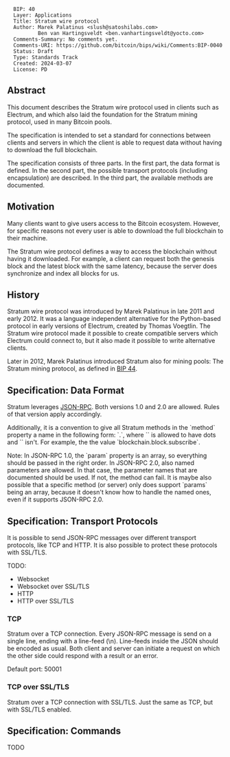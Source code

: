 <pre>
  BIP: 40
  Layer: Applications
  Title: Stratum wire protocol
  Author: Marek Palatinus <slush@satoshilabs.com>
          Ben van Hartingsveldt <ben.vanhartingsveldt@yocto.com>
  Comments-Summary: No comments yet.
  Comments-URI: https://github.com/bitcoin/bips/wiki/Comments:BIP-0040
  Status: Draft
  Type: Standards Track
  Created: 2024-03-07
  License: PD
</pre>

==Abstract==

This document describes the Stratum wire protocol used in clients such as Electrum, and which also laid the foundation for the Stratum mining protocol, used in many Bitcoin pools.

The specification is intended to set a standard for connections between clients and servers in which the client is able to request data without having to download the full blockchain.

The specification consists of three parts. In the first part, the data format is defined. In the second part, the possible transport protocols (including encapsulation) are described. In the third part, the available methods are documented.

==Motivation==

Many clients want to give users access to the Bitcoin ecosystem. However, for specific reasons not every user is able to download the full blockchain to their machine.

The Stratum wire protocol defines a way to access the blockchain without having it downloaded. For example, a client can request both the genesis block and the latest block with the same latency, because the server does synchronize and index all blocks for us.

==History==

Stratum wire protocol was introduced by Marek Palatinus in late 2011 and early 2012. It was a language independent alternative for the Python-based protocol in early versions of Electrum, created by Thomas Voegtlin. The Stratum wire protocol made it possible to create compatible servers which Electrum could connect to, but it also made it possible to write alternative clients.

Later in 2012, Marek Palatinus introduced Stratum also for mining pools: The Stratum mining protocol, as defined in [[bip-0044.mediawiki|BIP 44]].

==Specification: Data Format==

Stratum leverages [https://www.jsonrpc.org/ JSON-RPC]. Both versions 1.0 and 2.0 are allowed. Rules of that version apply accordingly.

Additionally, it is a convention to give all Stratum methods in the `method` property a name in the following form: `<service>.<method>`, where `<service>` is allowed to have dots and `<method>` isn't. For example, the the value `blockchain.block.subscribe`.

Note: In JSON-RPC 1.0, the `param` property is an array, so everything should be passed in the right order. In JSON-RPC 2.0, also named parameters are allowed. In that case, the parameter names that are documented should be used. If not, the method can fail. It is maybe also possible that a specific method (or server) only does support `params` being an array, because it doesn't know how to handle the named ones, even if it supports JSON-RPC 2.0.

==Specification: Transport Protocols==

It is possible to send JSON-RPC messages over different transport protocols, like TCP and HTTP. It is also possible to protect these protocols with SSL/TLS.

TODO:
* Websocket
* Websocket over SSL/TLS
* HTTP
* HTTP over SSL/TLS

===TCP===

Stratum over a TCP connection. Every JSON-RPC message is send on a single line, ending with a line-feed (\n). Line-feeds inside the JSON should be encoded as usual. Both client and server can initiate a request on which the other side could respond with a result or an error.

Default port: 50001

===TCP over SSL/TLS===

Stratum over a TCP connection with SSL/TLS. Just the same as TCP, but with SSL/TLS enabled.

==Specification: Commands==

TODO